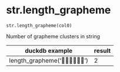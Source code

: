 # str.length_grapheme { #duckops.str.length_grapheme }

`str.length_grapheme(col0)`

Number of grapheme clusters in string

| duckdb example | result |
| -------------- | ------ |
| length_grapheme('🤦🏼‍♂️🤦🏽‍♀️') | 2 |
